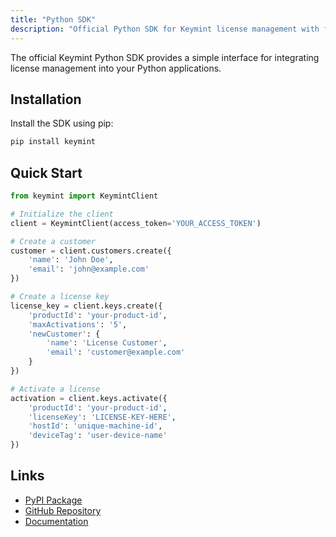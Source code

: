 ```yaml
---
title: "Python SDK"
description: "Official Python SDK for Keymint license management with full API coverage and easy integration."
---
```


The official Keymint Python SDK provides a simple interface for integrating license management into your Python applications.

## Installation

Install the SDK using pip:

```bash
pip install keymint
```

## Quick Start

```python
from keymint import KeymintClient

# Initialize the client
client = KeymintClient(access_token='YOUR_ACCESS_TOKEN')

# Create a customer
customer = client.customers.create({
    'name': 'John Doe',
    'email': 'john@example.com'
})

# Create a license key
license_key = client.keys.create({
    'productId': 'your-product-id',
    'maxActivations': '5',
    'newCustomer': {
        'name': 'License Customer',
        'email': 'customer@example.com'
    }
})

# Activate a license
activation = client.keys.activate({
    'productId': 'your-product-id',
    'licenseKey': 'LICENSE-KEY-HERE',
    'hostId': 'unique-machine-id',
    'deviceTag': 'user-device-name'
})
```

## Links

- [PyPI Package](https://pypi.org/project/keymint/)
- [GitHub Repository](https://github.com/keymint-dev/keymint-python)
- [Documentation](https://github.com/keymint-dev/keymint-python#readme)
